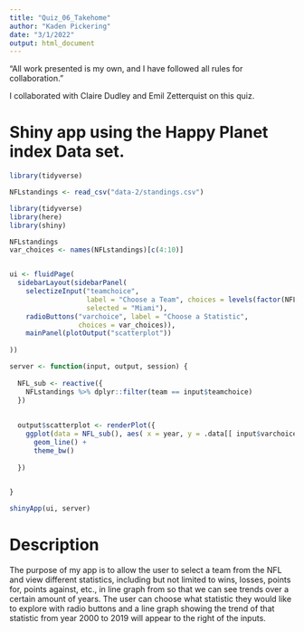 ```yaml
---
title: "Quiz_06_Takehome"
author: "Kaden Pickering"
date: "3/1/2022"
output: html_document
---
```


“All work presented is my own, and I have followed all rules for collaboration.”

I collaborated with Claire Dudley and Emil Zetterquist on this quiz. 


# Shiny app using the Happy Planet index Data set. 

```r
library(tidyverse)

NFLstandings <- read_csv("data-2/standings.csv")
```

```r
library(tidyverse)
library(here)
library(shiny) 

NFLstandings
var_choices <- names(NFLstandings)[c(4:10)]


ui <- fluidPage(
  sidebarLayout(sidebarPanel(
    selectizeInput("teamchoice",
                   label = "Choose a Team", choices = levels(factor(NFLstandings$team)),
                   selected = "Miami"),
    radioButtons("varchoice", label = "Choose a Statistic",
                 choices = var_choices)),
    mainPanel(plotOutput("scatterplot"))
  
))

server <- function(input, output, session) {
  
  NFL_sub <- reactive({
    NFLstandings %>% dplyr::filter(team == input$teamchoice)
  })
  
  
  output$scatterplot <- renderPlot({
    ggplot(data = NFL_sub(), aes( x = year, y = .data[[ input$varchoice]])) + 
      geom_line() +
      theme_bw()
      
  })
  

}

shinyApp(ui, server)
```

# Description
The purpose of my app is to allow the user to select a team from the NFL and view different statistics, including but not limited to wins, losses, points for, points against, etc., in line graph from so that we can see trends over a certain amount of years. The user can choose what statistic they would like to explore with radio buttons and a line graph showing the trend of that statistic from year 2000 to 2019 will appear to the right of the inputs.  
